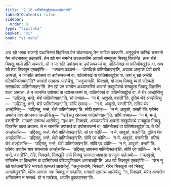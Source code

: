 ```yaml
---
title: "2.16 पातिमोक्खुद्देसकअज्झेसनादि"
tableOfContents: false
sidebar:
  order: 8
type: "tipitaka"
basket: "vi"
book: "vi-maha"
---
```



<DynamicBreadcrumb />

<Division number="155" book="vi-maha">

<Paragraph number="649" book="vi-maha">
अथ खो भगवा राजगहे यथाभिरन्तं विहरित्वा येन चोदनावत्थु तेन चारिकं पक्कामि. अनुपुब्बेन चारिकं चरमानो येन चोदनावत्थु तदवसरि. तेन खो पन समयेन अञ्ञतरस्मिं आवासे सम्बहुला भिक्खू विहरन्ति. तत्थ थेरो भिक्खु बालो होति अब्यत्तो. सो न जानाति उपोसथं वा उपोसथकम्मं वा, पातिमोक्खं वा पातिमोक्खुद्देसं वा. अथ खो तेसं भिक्खूनं एतदहोसि—  “भगवता पञ्ञत्तं—  ‘थेराधिकं पातिमोक्खन्’ति, अयञ्च अम्हाकं थेरो बालो अब्यत्तो, न जानाति उपोसथं वा उपोसथकम्मं वा, पातिमोक्खं वा पातिमोक्खुद्देसं वा. कथं नु खो अम्हेहि पटिपज्जितब्बन्”ति? भगवतो एतमत्थं आरोचेसुं. “अनुजानामि, भिक्खवे, यो तत्थ भिक्खु ब्यत्तो पटिबलो तस्साधेय्यं पातिमोक्खन्”ति.
</Paragraph>

<Paragraph number="650" book="vi-maha">
तेन खो पन समयेन अञ्ञतरस्मिं आवासे तदहुपोसथे सम्बहुला भिक्खू विहरन्ति बाला अब्यत्ता. ते न जानन्ति उपोसथं वा उपोसथकम्मं वा, पातिमोक्खं वा पातिमोक्खुद्देसं वा. ते थेरं अज्झेसिंसु—  “उद्दिसतु, भन्ते, थेरो पातिमोक्खन्”ति. सो एवमाह—  “न मे, आवुसो, वत्तती”ति. दुतियं थेरं अज्झेसिंसु—  “उद्दिसतु, भन्ते, थेरो पातिमोक्खन्”ति. सोपि एवमाह—  “न मे, आवुसो, वत्तती”ति. ततियं थेरं अज्झेसिंसु—  “उद्दिसतु, भन्ते, थेरो पातिमोक्खन्”ति. सोपि एवमाह—  “न मे, आवुसो, वत्तती”ति. एतेनेव उपायेन याव संघनवकं अज्झेसिंसु—  “उद्दिसतु आयस्मा पातिमोक्खन्”ति. सोपि एवमाह—  “न मे, भन्ते, वत्तती”ति. भगवतो एतमत्थं आरोचेसुं.
</Paragraph>

<Paragraph number="651" book="vi-maha">
“इध पन, भिक्खवे, अञ्ञतरस्मिं आवासे तदहुपोसथे सम्बहुला भिक्खू विहरन्ति बाला अब्यत्ता. ते न जानन्ति उपोसथं वा उपोसथकम्मं वा, पातिमोक्खं वा पातिमोक्खुद्देसं वा. ते थेरं अज्झेसन्ति—  ‘उद्दिसतु, भन्ते, थेरो पातिमोक्खन्’ति. सो एवं वदेति—  ‘न मे, आवुसो, वत्तती’ति. दुतियं थेरं अज्झेसन्ति—  ‘उद्दिसतु, भन्ते, थेरो पातिमोक्खन्’ति. सोपि एवं वदेति—  ‘न मे, आवुसो, वत्तती’ति. ततियं थेरं अज्झेसन्ति—  ‘उद्दिसतु, भन्ते, थेरो पातिमोक्खन्’ति. सोपि एवं वदेति—  ‘न मे, आवुसो, वत्तती’ति. एतेनेव उपायेन याव संघनवकं अज्झेसन्ति—  ‘उद्दिसतु आयस्मा पातिमोक्खन्’ति. सोपि एवं वदेति—  ‘न मे, भन्ते, वत्तती’ति. तेहि, भिक्खवे, भिक्खूहि एको भिक्खु सामन्ता आवासा सज्जुकं पाहेतब्बो—  गच्छावुसो, संखित्तेन वा वित्थारेन वा पातिमोक्खं परियापुणित्वान आगच्छाही”ति.
</Paragraph>

<Paragraph number="652" book="vi-maha">
अथ खो भिक्खूनं एतदहोसि—  “केन नु खो पाहेतब्बो”ति? भगवतो एतमत्थं आरोचेसुं. “अनुजानामि, भिक्खवे, थेरेन भिक्खुना नवं भिक्खुं आणापेतुन्”ति. थेरेन आणत्ता नवा भिक्खू न गच्छन्ति. भगवतो एतमत्थं आरोचेसुं. “न, भिक्खवे, थेरेन आणत्तेन अगिलानेन न गन्तब्बं. यो न गच्छेय्य, आपत्ति दुक्कटस्सा”ति.
</Paragraph>
</Division>